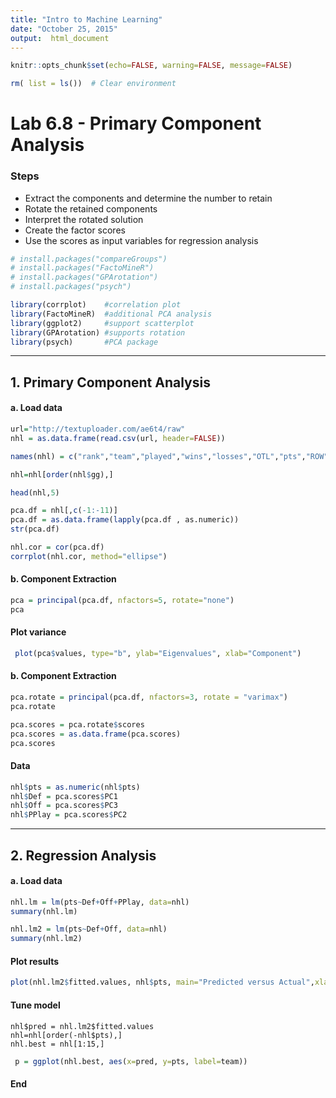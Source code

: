 ---
title: "Intro to Machine Learning"
date: "October 25, 2015"
output:  html_document
---
```{r global_options, include=FALSE}
knitr::opts_chunk$set(echo=FALSE, warning=FALSE, message=FALSE)
```
```{r}
rm( list = ls())  # Clear environment
```

# Lab 6.8 - Primary Component Analysis

### Steps
*  Extract the components and determine the number to retain
*  Rotate the retained components
*  Interpret the rotated solution
*  Create the factor scores
*  Use the scores as input variables for regression analysis

````{r}
# install.packages("compareGroups")
# install.packages("FactoMineR")
# install.packages("GPArotation")
# install.packages("psych")

library(corrplot)    #correlation plot
library(FactoMineR)  #additional PCA analysis
library(ggplot2)     #support scatterplot
library(GPArotation) #supports rotation
library(psych)       #PCA package
````

***
## 1\. Primary Component Analysis

#### a\. Load data

```{r}
url="http://textuploader.com/ae6t4/raw"
nhl = as.data.frame(read.csv(url, header=FALSE))

names(nhl) = c("rank","team","played","wins","losses","OTL","pts","ROW","HROW","RROW","ppc","gg","gag","five","PPP","PKP","shots","sag","sc1","tr1","lead1","lead2","wop","wosp","face")

nhl=nhl[order(nhl$gg),]

head(nhl,5)
```

```{r}
pca.df = nhl[,c(-1:-11)]
pca.df = as.data.frame(lapply(pca.df , as.numeric))
str(pca.df)
```

```{r}
nhl.cor = cor(pca.df)
corrplot(nhl.cor, method="ellipse")
```

#### b\. Component Extraction

```{r}
pca = principal(pca.df, nfactors=5, rotate="none")
pca
```

#### Plot variance

```{r}
 plot(pca$values, type="b", ylab="Eigenvalues", xlab="Component")
```

#### b\. Component Extraction

```{r}
pca.rotate = principal(pca.df, nfactors=3, rotate = "varimax")
pca.rotate
```

```{r}
pca.scores = pca.rotate$scores
pca.scores = as.data.frame(pca.scores)
pca.scores
```


#### Data

```{r}
nhl$pts = as.numeric(nhl$pts)
nhl$Def = pca.scores$PC1
nhl$Off = pca.scores$PC3
nhl$PPlay = pca.scores$PC2
```


***
## 2\. Regression Analysis

#### a\. Load data

```{r}
nhl.lm = lm(pts~Def+Off+PPlay, data=nhl)
summary(nhl.lm)
```

```{r}
nhl.lm2 = lm(pts~Def+Off, data=nhl)
summary(nhl.lm2)
```

#### Plot results

```{r}
plot(nhl.lm2$fitted.values, nhl$pts, main="Predicted versus Actual",xlab="Predicted",ylab="Actual")
```


#### Tune model

```
nhl$pred = nhl.lm2$fitted.values
nhl=nhl[order(-nhl$pts),]
nhl.best = nhl[1:15,]
```

```{r}
 p = ggplot(nhl.best, aes(x=pred, y=pts, label=team))
```

#### **End**
